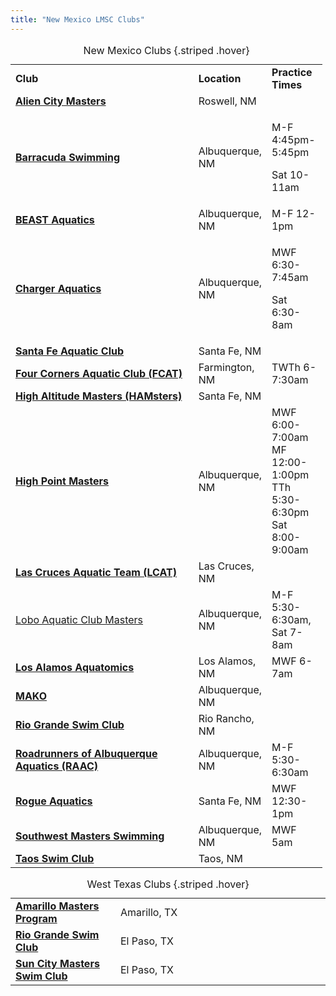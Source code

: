 ```yaml
---
title: "New Mexico LMSC Clubs"
---
```


+------------------------------------------------------------------------------------------------------------+-----------------+----------------------------+
| **Club**                                                                                                   | **Location**    | **Practice Times**         |
+------------------------------------------------------------------------------------------------------------+-----------------+----------------------------+
| [**Alien City Masters**](https://www.usms.org/clubs/alien-city-masters)                                    | Roswell, NM     |                            |
+------------------------------------------------------------------------------------------------------------+-----------------+----------------------------+
| [**Barracuda Swimming**](https://www.usms.org/clubs/barracuda-swimming)                                    | Albuquerque, NM | M-F 4:45pm-5:45pm          |
|                                                                                                            |                 |                            |
|                                                                                                            |                 | Sat 10-11am                |
+------------------------------------------------------------------------------------------------------------+-----------------+----------------------------+
| [**BEAST Aquatics**](https://www.gomotionapp.com/team/nmslfzf/page/training-groups/masters)                | Albuquerque, NM | M-F 12-1pm                 |
+------------------------------------------------------------------------------------------------------------+-----------------+----------------------------+
| [**Charger Aquatics**](https://www.gomotionapp.com/team/nmca/page/masters)                                 | Albuquerque, NM | MWF 6:30-7:45am            |
|                                                                                                            |                 |                            |
|                                                                                                            |                 | Sat 6:30-8am               |
+------------------------------------------------------------------------------------------------------------+-----------------+----------------------------+
| [**Santa Fe Aquatic Club**](https://www.gomotionapp.com/team/nmsfac/page/masters-program)                  | Santa Fe, NM    |                            |
+------------------------------------------------------------------------------------------------------------+-----------------+----------------------------+
| [**Four Corners Aquatic Club (FCAT)**](https://www.gomotionapp.com/team/nmsfca/page/home)                  | Farmington, NM  | TWTh 6-7:30am              |
+------------------------------------------------------------------------------------------------------------+-----------------+----------------------------+
| [**High Altitude Masters (HAMsters)**](https://highaltitudemasters.org/)                                   | Santa Fe, NM    |                            |
+------------------------------------------------------------------------------------------------------------+-----------------+----------------------------+
| [**High Point Masters**](https://www.usms.org/clubs/highpoint-masters)                                     | Albuquerque, NM | MWF 6:00-7:00am\           |
|                                                                                                            |                 | MF 12:00-1:00pm\           |
|                                                                                                            |                 | TTh 5:30-6:30pm\           |
|                                                                                                            |                 | Sat 8:00-9:00am            |
+------------------------------------------------------------------------------------------------------------+-----------------+----------------------------+
| [**Las Cruces Aquatic Team (LCAT)**](https://www.gomotionapp.com/team/nmslcat/page/home)                   | Las Cruces, NM  |                            |
+------------------------------------------------------------------------------------------------------------+-----------------+----------------------------+
| [Lobo Aquatic Club Masters](https://www.gomotionapp.com/team/nmlac/page/groups/masters)                    | Albuquerque, NM | M-F 5:30-6:30am, Sat 7-8am |
+------------------------------------------------------------------------------------------------------------+-----------------+----------------------------+
| [**Los Alamos Aquatomics**](https://www.gomotionapp.com/team/nmlaa/page/home)                              | Los Alamos, NM  | MWF 6-7am                  |
+------------------------------------------------------------------------------------------------------------+-----------------+----------------------------+
| [**MAKO**](https://www.gomotionapp.com/team/nmstar/page/masters)                                           | Albuquerque, NM |                            |
+------------------------------------------------------------------------------------------------------------+-----------------+----------------------------+
| [**Rio Grande Swim Club**](https://www.usms.org/clubs/rio-grande-swim-club-871)                            | Rio Rancho, NM  |                            |
+------------------------------------------------------------------------------------------------------------+-----------------+----------------------------+
| [**Roadrunners of Albuquerque Aquatics (RAAC)**](https://www.gomotionapp.com/team/nmvast/page/custom-page) | Albuquerque, NM | M-F 5:30-6:30am            |
+------------------------------------------------------------------------------------------------------------+-----------------+----------------------------+
| [**Rogue Aquatics**](https://www.usms.org/clubs/rogue-masters)                                             | Santa Fe, NM    | MWF 12:30-1pm              |
+------------------------------------------------------------------------------------------------------------+-----------------+----------------------------+
| [**Southwest Masters Swimming**](https://www.usms.org/clubs/southwest-multi-sport-3113)                    | Albuquerque, NM | MWF 5am                    |
+------------------------------------------------------------------------------------------------------------+-----------------+----------------------------+
| [**Taos Swim Club**](https://www.gomotionapp.com/team/nmtsc/page/adultsmasters-program)                    | Taos, NM        |                            |
+------------------------------------------------------------------------------------------------------------+-----------------+----------------------------+

: New Mexico Clubs {.striped .hover}

|  |  |  |
|----|----|----|
| [**Amarillo Masters Program**](https://www.usms.org/clubs/amarillo-masters-program-1217) | Amarillo, TX |  |
| [**Rio Grande Swim Club**](https://www.usms.org/clubs/rio-grande-swim-club-871) | El Paso, TX |  |
| [**Sun City Masters Swim Club**](https://suncityswimming.com/sun-city-masters-swim-club/) | El Paso, TX |  |

: West Texas Clubs {.striped .hover}
